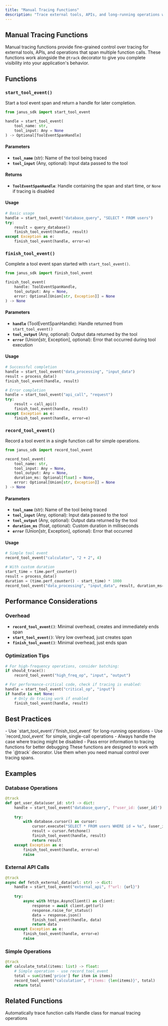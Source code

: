 ```yaml
---
title: "Manual Tracing Functions"
description: "Trace external tools, APIs, and long-running operations with manual span control"
---
```


## Manual Tracing Functions

Manual tracing functions provide fine-grained control over tracing for external tools, APIs, and operations that span multiple function calls. These functions work alongside the `@track` decorator to give you complete visibility into your application's behavior.

## Functions

### `start_tool_event()`

Start a tool event span and return a handle for later completion.

```python
from janus_sdk import start_tool_event

handle = start_tool_event(
    tool_name: str,
    tool_input: Any = None
) -> Optional[ToolEventSpanHandle]
```

#### Parameters
- **`tool_name`** (str): Name of the tool being traced
- **`tool_input`** (Any, optional): Input data passed to the tool

#### Returns
- **`ToolEventSpanHandle`**: Handle containing the span and start time, or `None` if tracing is disabled

#### Usage

```python
# Basic usage
handle = start_tool_event("database_query", "SELECT * FROM users")
try:
    result = query_database()
    finish_tool_event(handle, result)
except Exception as e:
    finish_tool_event(handle, error=e)
```

### `finish_tool_event()`

Complete a tool event span started with `start_tool_event()`.

```python
from janus_sdk import finish_tool_event

finish_tool_event(
    handle: ToolEventSpanHandle,
    tool_output: Any = None,
    error: Optional[Union[str, Exception]] = None
) -> None
```

#### Parameters
- **`handle`** (ToolEventSpanHandle): Handle returned from `start_tool_event()`
- **`tool_output`** (Any, optional): Output data returned by the tool
- **`error`** (Union[str, Exception], optional): Error that occurred during tool execution

#### Usage

```python
# Successful completion
handle = start_tool_event("data_processing", "input_data")
result = process_data()
finish_tool_event(handle, result)

# Error completion
handle = start_tool_event("api_call", "request")
try:
    result = call_api()
    finish_tool_event(handle, result)
except Exception as e:
    finish_tool_event(handle, error=e)
```

### `record_tool_event()`

Record a tool event in a single function call for simple operations.

```python
from janus_sdk import record_tool_event

record_tool_event(
    tool_name: str,
    tool_input: Any = None,
    tool_output: Any = None,
    duration_ms: Optional[float] = None,
    error: Optional[Union[str, Exception]] = None
) -> None
```

#### Parameters
- **`tool_name`** (str): Name of the tool being traced
- **`tool_input`** (Any, optional): Input data passed to the tool
- **`tool_output`** (Any, optional): Output data returned by the tool
- **`duration_ms`** (float, optional): Custom duration in milliseconds
- **`error`** (Union[str, Exception], optional): Error that occurred

#### Usage

```python
# Simple tool event
record_tool_event("calculator", "2 + 2", 4)

# With custom duration
start_time = time.perf_counter()
result = process_data()
duration = (time.perf_counter() - start_time) * 1000
record_tool_event("data_processing", "input_data", result, duration_ms=duration)
```

## Performance Considerations

### Overhead
- **`record_tool_event()`**: Minimal overhead, creates and immediately ends span
- **`start_tool_event()`**: Very low overhead, just creates span
- **`finish_tool_event()`**: Minimal overhead, just ends span

### Optimization Tips
```python
# For high-frequency operations, consider batching:
if should_trace():
    record_tool_event("high_freq_op", "input", "output")

# For performance-critical code, check if tracing is enabled:
handle = start_tool_event("critical_op", "input")
if handle is not None:
    # Only do tracing work if enabled
    finish_tool_event(handle, result)
```

## Best Practices

<Tip>
- Use `start_tool_event`/`finish_tool_event` for long-running operations
- Use `record_tool_event` for simple, single-call operations
- Always handle the case where tracing might be disabled
- Pass error information to tracing functions for better debugging
</Tip>

<Warning>
These functions are designed to work with the `@track` decorator. Use them when you need manual control over tracing spans.
</Warning>

## Examples

### Database Operations
```python
@track
def get_user_data(user_id: str) -> dict:
    handle = start_tool_event("database_query", f"user_id: {user_id}")
    
    try:
        with database.cursor() as cursor:
            cursor.execute("SELECT * FROM users WHERE id = %s", (user_id,))
            result = cursor.fetchone()
            finish_tool_event(handle, result)
            return result
    except Exception as e:
        finish_tool_event(handle, error=e)
        raise
```

### External API Calls
```python
@track
async def fetch_external_data(url: str) -> dict:
    handle = start_tool_event("external_api", f"url: {url}")
    
    try:
        async with httpx.AsyncClient() as client:
            response = await client.get(url)
            response.raise_for_status()
            data = response.json()
            finish_tool_event(handle, data)
            return data
    except Exception as e:
        finish_tool_event(handle, error=e)
        raise
```

### Simple Operations
```python
@track
def calculate_total(items: list) -> float:
    # Simple operation - use record_tool_event
    total = sum(item['price'] for item in items)
    record_tool_event("calculation", f"items: {len(items)}", total)
    return total
```

## Related Functions

<CardGroup cols={2}>
<Card title="@track Decorator" icon="code" href="/api-reference/track-decorator">
  Automatically trace function calls
</Card>

<Card title="ToolEventSpanHandle" icon="database" href="/api-reference/tool-event-handle">
  Handle class for manual tracing operations
</Card>
</CardGroup>
